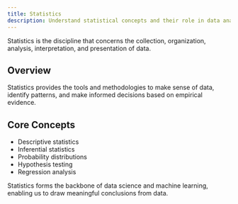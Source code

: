 ```yaml
---
title: Statistics
description: Understand statistical concepts and their role in data analysis.
---
```


Statistics is the discipline that concerns the collection, organization, analysis, interpretation, and presentation of data.

## Overview

Statistics provides the tools and methodologies to make sense of data, identify patterns, and make informed decisions based on empirical evidence.

## Core Concepts

- Descriptive statistics
- Inferential statistics
- Probability distributions
- Hypothesis testing
- Regression analysis

Statistics forms the backbone of data science and machine learning, enabling us to draw meaningful conclusions from data.
